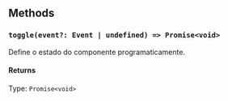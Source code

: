 
<Meta title='Components/Core/@OK Agrupador (Button Cluster)/Complementar' />

## Methods

### `toggle(event?: Event | undefined) => Promise<void>`

Define o estado do componente programaticamente.

#### Returns

Type: `Promise<void>`
